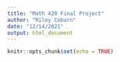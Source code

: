 ```yaml
---
title: "Math 420 Final Project"
author: "Riley Coburn"
date: "12/14/2021"
output: html_document
---
```


```r
knitr::opts_chunk$set(echo = TRUE)
```

```r

```

